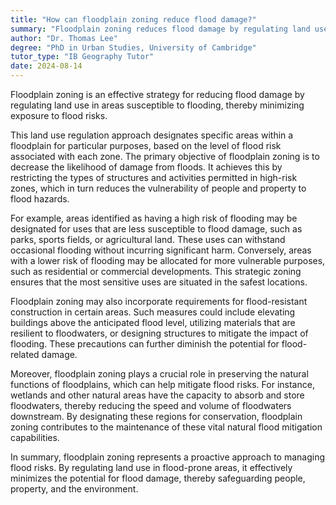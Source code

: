```yaml
---
title: "How can floodplain zoning reduce flood damage?"
summary: "Floodplain zoning reduces flood damage by regulating land use in areas prone to flooding, minimising exposure to flood risks."
author: "Dr. Thomas Lee"
degree: "PhD in Urban Studies, University of Cambridge"
tutor_type: "IB Geography Tutor"
date: 2024-08-14
---
```


Floodplain zoning is an effective strategy for reducing flood damage by regulating land use in areas susceptible to flooding, thereby minimizing exposure to flood risks.

This land use regulation approach designates specific areas within a floodplain for particular purposes, based on the level of flood risk associated with each zone. The primary objective of floodplain zoning is to decrease the likelihood of damage from floods. It achieves this by restricting the types of structures and activities permitted in high-risk zones, which in turn reduces the vulnerability of people and property to flood hazards.

For example, areas identified as having a high risk of flooding may be designated for uses that are less susceptible to flood damage, such as parks, sports fields, or agricultural land. These uses can withstand occasional flooding without incurring significant harm. Conversely, areas with a lower risk of flooding may be allocated for more vulnerable purposes, such as residential or commercial developments. This strategic zoning ensures that the most sensitive uses are situated in the safest locations.

Floodplain zoning may also incorporate requirements for flood-resistant construction in certain areas. Such measures could include elevating buildings above the anticipated flood level, utilizing materials that are resilient to floodwaters, or designing structures to mitigate the impact of flooding. These precautions can further diminish the potential for flood-related damage.

Moreover, floodplain zoning plays a crucial role in preserving the natural functions of floodplains, which can help mitigate flood risks. For instance, wetlands and other natural areas have the capacity to absorb and store floodwaters, thereby reducing the speed and volume of floodwaters downstream. By designating these regions for conservation, floodplain zoning contributes to the maintenance of these vital natural flood mitigation capabilities.

In summary, floodplain zoning represents a proactive approach to managing flood risks. By regulating land use in flood-prone areas, it effectively minimizes the potential for flood damage, thereby safeguarding people, property, and the environment.
    